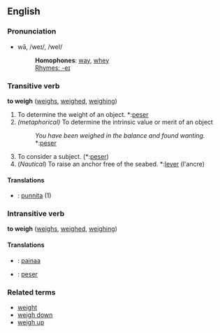 ==English==
===Pronunciation===
*wā, /weɪ/, /weI/
*:'''Homophones''': [[way]], [[whey]]
*:[[Rhymes:English:-eɪ|Rhymes: -eɪ]]

===Transitive verb===
'''to weigh''' ([[weighs]], [[weighed]], [[weighing]])

#To determine the weight of an object. *{{fr}}:[[peser]]
#''(metaphorical)'' To determine the intrinsic value or merit of an object
#: ''You have been weighed in the balance and found wanting.'' *{{fr}}:[[peser]]
#To consider a subject. (*{{fr}}:[[peser]])
#(''Nautical'') To raise an anchor free of the seabed. *{{fr}}:[[lever]] (l'ancre)

====Translations====
*{{msg:fi}}: [[punnita]] (1)

===Intransitive verb===
'''to weigh''' ([[weighs]], [[weighed]], [[weighing]])

====Translations====
*{{msg:fi}}: [[painaa]]
*{{fr}}: [[peser]]

===Related terms===
*[[weight]]
*[[weigh down]]
*[[weigh up]]
